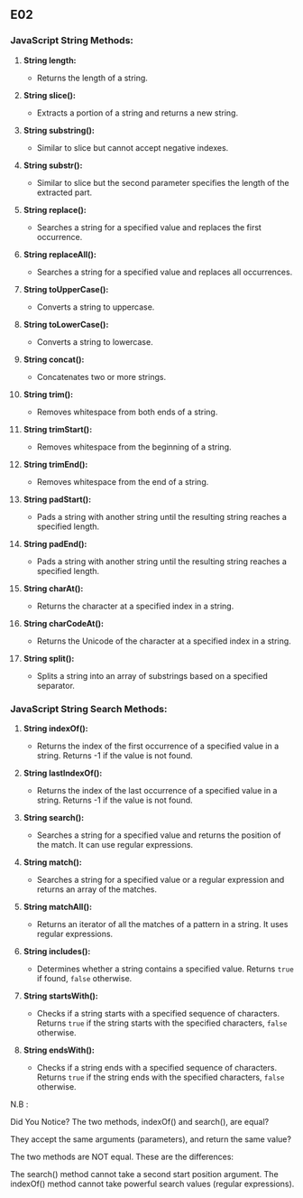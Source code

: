 ## E02

### JavaScript String Methods:

1. **String length:**
   - Returns the length of a string.

2. **String slice():**
   - Extracts a portion of a string and returns a new string.

3. **String substring():**
   - Similar to slice but cannot accept negative indexes.

4. **String substr():**
   - Similar to slice but the second parameter specifies the length of the extracted part.

5. **String replace():**
   - Searches a string for a specified value and replaces the first occurrence.

6. **String replaceAll():**
   - Searches a string for a specified value and replaces all occurrences.

7. **String toUpperCase():**
   - Converts a string to uppercase.

8. **String toLowerCase():**
   - Converts a string to lowercase.

9. **String concat():**
   - Concatenates two or more strings.

10. **String trim():**
    - Removes whitespace from both ends of a string.

11. **String trimStart():**
    - Removes whitespace from the beginning of a string.

12. **String trimEnd():**
    - Removes whitespace from the end of a string.

13. **String padStart():**
    - Pads a string with another string until the resulting string reaches a specified length.

14. **String padEnd():**
    - Pads a string with another string until the resulting string reaches a specified length.

15. **String charAt():**
    - Returns the character at a specified index in a string.

16. **String charCodeAt():**
    - Returns the Unicode of the character at a specified index in a string.

17. **String split():**
    - Splits a string into an array of substrings based on a specified separator.


### JavaScript String Search Methods:

1. **String indexOf():**
   - Returns the index of the first occurrence of a specified value in a string. Returns -1 if the value is not found.

2. **String lastIndexOf():**
   - Returns the index of the last occurrence of a specified value in a string. Returns -1 if the value is not found.

3. **String search():**
   - Searches a string for a specified value and returns the position of the match. It can use regular expressions.

4. **String match():**
   - Searches a string for a specified value or a regular expression and returns an array of the matches.

5. **String matchAll():**
   - Returns an iterator of all the matches of a pattern in a string. It uses regular expressions.

6. **String includes():**
   - Determines whether a string contains a specified value. Returns `true` if found, `false` otherwise.

7. **String startsWith():**
   - Checks if a string starts with a specified sequence of characters. Returns `true` if the string starts with the specified characters, `false` otherwise.

8. **String endsWith():**
   - Checks if a string ends with a specified sequence of characters. Returns `true` if the string ends with the specified characters, `false` otherwise.


N.B :

Did You Notice?
The two methods, indexOf() and search(), are equal?

They accept the same arguments (parameters), and return the same value?

The two methods are NOT equal. These are the differences:

The search() method cannot take a second start position argument.
The indexOf() method cannot take powerful search values (regular expressions).